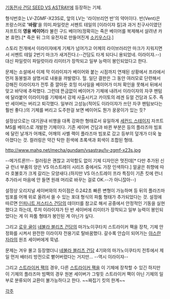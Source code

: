 [[기동전사 건담 SEED VS ASTRAY]]에 등장하는 기체.

형식번호는 LV-ZGMF-X23S로, 앞의 LV는 '라이브리언 반'의 약어이다. 반(Vent)은 프랑스어로 ''''바람''''을 의미.파일럿은 서펜트 테일의 [이라이쟈 킬]과 과거 친구사이였던 자프트의 '''영웅 베이어'''라 불린 구드 베이어(정확히는 죽은 베이어를 복제해서 살려낸 카본 휴먼).[* 죽은 뒤 그의 유전자로 만들어진게 [[소키우스]]다.]

스토리 전개에서 이라이쟈에게 기체가 넘어가고 어께의 라이브러리안 마크가 지워지면서 서펜트 테일 2번기 마크가 새겨진다.(--건담도 타게 되다니 용되었네. 이라이쟈.--) 대신 파일럿이 파일럿이라 리미터가 장착되고 일부 능력이 봉인되었다고 한다. 

문제는 소설에서 이제 막 이라이쟈가 베이어와 붙는 시점까지 연재된 상황에서 프라에서 먼저 동봉씰과 설명서로 내용을 까발렸다. 헐. 일단 결판은 그 동안 여러모로 단련해서 강해진 이라이쟈가 전투 중 깔아둔 호밍 미사일을 베이어가 미처 확인을 못해서 뒤에서 맞고 바닥에 추락했다. 그런데 뜬금없이 베이어가 기체에 내려서 이라이쟈의 자쿠 팬텀에 달라붙어 이라이쟈를 기체에서 강제 사출시키고 카이토의 레겐 듀얼 건담과 도주. 즉 반 세이버는 버리고 퇴각했다. 일부러 고성능(적어도 이라이쟈가 쓰던 자쿠 팬텀보다는 훨씬 좋다.)의 기체를 버리고 도주한걸 보면 베이어도 뭔가 꿍꿍이가 있는 듯?

설정상으로는 대기권내 비행을 대폭 강화한 형태로서 유일하게 [[세컨드 스테이지]] 자프트 MS를 베이스로 개발한 기체이다. 기존 세이버 건담과 바뀐 부분은 등의 플라즈마 빔포에 달린 날개가 어깨로, 어깨의 사벨 랙이 플라즈마 빔포로 갔고 등부의 덮개가 더욱 높아졌다는 것. 컬러링은 약간 탁한 흰색에 초록색과 회색이 조합된 형태.  

http://www.mahq.net/mecha/gundam/vsastray/lv-zgmf-x23s.jpg

--메가트론!!!-- 컬러링은 괜찮고 괴악함도 없이 기체 디자인은 멋진데[* 다만 추가된 신규 런너 부품의 양은 VS 아스트레이 시리즈 중에서도 가장 인색하다.] 얼굴은 취향에 따라 호불호가 크게 갈리는 모양새다.(하지만 VS 아스트레이 프라 특징이 기존 킷에 런너 추가라서 마음에 안 들면 원래 머리로 바꾸는 걸로 OK.--가 아니잖아--) 

설정상 오리지널 세이버와의 차이점은 0.242초 빠른 변형이 가능하며 등 뒤의 플라즈마 빔포를 어깨 위로 올려서 쏠 수 있는 포대 형식의 파툼 형태가 추가되었다는 것. 설정에 따르면 [[인피니트 저스티스 건담]]의 데이터를 참고로 해서 공중에서 안정적인 기동을 실현했다고 하는데, 루저 이라이쟈가 탄 반 세이버에 리미터가 장착되고 일부 능력이 봉인되었다는 게 이 파툼 형태가 봉인된 게 아닌가 싶다.

그리고 [[로우 귤]]이 [[네불라 블리츠 건담]]의 마가노이쿠타치 스트라이커 팩을 장착, 기체 안정화를 시켜서 완전한 이라이쟈 전용기로 탈바꿈했다. 갈수록 안습이 되어가는 [[아스란 자라]]의 원조 세이버에게 묵념.

문제는 겨우 몰고 등장했더니 [[네불라 블리츠 건담]] 4기와의 마가노이쿠타치 전투에서 제일 먼저 배터리 방전으로 뻩어버렸다는 거지만... --역시 이라이쟈--

그리고 [[스트라이커 팩]]의 경우, 다른 [[스트라이커 팩]]을 이 기체에 장착할 수 있긴 하지만 이 기체의 플라즈마 빔팩의 경우 원본 세이버가 그렇듯 스트라이커 팩이 아닌 기체의 일부로 분류되어 교환이 불가능하다고 한다. ~~짜집기 킷의 한계~~

[[각주]]
